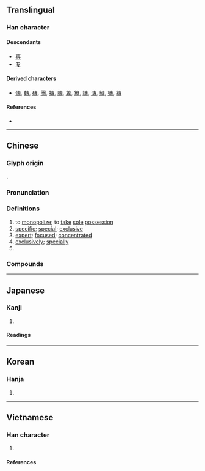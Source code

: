 {{also|専|尃}}
{{character info}}
==Translingual==
{{Han simplified forms|專|専|专}}

===Han character===
{{Han char|rn=41|rad=寸|as=08|sn=11|four=50343|canj=JIDI|ids=⿳⿻一申⿰㇀丶寸,⿱⿻一⿻虫一寸}}

====Descendants====
* [[専]]
* [[专]]

====Derived characters====
* [[傳]], [[轉]], [[磚]], [[團]], [[摶]], [[膞]], [[蓴]], [[篿]], [[竱]], [[漙]], [[鱄]], [[嫥]], [[縳]]

====References====
* {{Han ref|kx=0295.010|dkj=07439|dj=0584.010|hdz=10507.010|uh=5C08|ud=23560|bh=B14D|bd=45389}}

----

==Chinese==
{{zh-forms|s=专|alt=専,耑,剸}}

===Glyph origin===
{{Han etym}}
{{Han compound|叀|寸|c1=p|c2=s|ls=psc}}.

===Pronunciation===
{{zh-pron
|m=zhuān
|c=zyun1
|g=zon1
|h=pfs=chôn;gd=zon1
|md=ciŏng
|mn=choan
|mn-t=zuang1/zuêng1
|mn-t_note=zuang1 - Shantou; zuêng1- Chaozhou
|w=1tsoe
|mc=y
|oc=y
|cat=v,a,adv
}}

===Definitions===
{{zh-hanzi}}

# to [[monopolize]]; to [[take]] [[sole]] [[possession]]
# [[specific]]; [[special]]; [[exclusive]]
# [[expert]]; [[focused]]; [[concentrated]]
# [[exclusively]]; [[specially]]
# {{surname|zh}}

===Compounds===
{{zh-der|專員|專書|專達|專人|專差|專戶|一清專案|專業科目|專案小組|專橫|專心一志|專名號|專勤制度|大專暑訓|專家政治|專案|專寵|專區|二專|專斷|專利地圖|恃才自專|專責|專業|專利|專攻|不專|專櫃|專電|專任|五專|專擅|專營|專業人才|心神專注|專機|大專教育|專業警察|專權|專命|專輯|專業區|大專院校|專修|專恣跋扈|專利權|專科|專制|專長|專賣憑證|專誠|專科學校|專業人員|專注|專題報導|專題|專集|專門|專車|專賣店|專論|專職|專美於前|專線|專精覃思|專精|專管|專程|專科醫師|專用|專款專用|專欲難成|專欄作家|專欄|專業化|專斷獨行|專政|專才|專房|專戮|專情|專心致志|專心|專屬海域|專家系統|專家|專城|專國弄權|專名|專司|專制政體|專制政治|專利法|專刊|專一|專款|專美|專使|專有名詞|好學專輯|專賣|專著|專心一意|專橫跋扈|大專聯考|大專|工專|八專|反專利|君主專制|專校|專征|專科辭典|專訪|專賣權|大專生|專業村|獨斷專行|擅專|硬專家|璞玉專案|治平專案|水利專家|數據專線|限時專送|開明專制|軟專家|自專|一專多能}}

{{zh-cat|Intermediate}}

----

==Japanese==
{{ja-kanji forms|専|專}}

===Kanji===
{{ja-kanji|grade=|rs=寸08|shin=専}}

# {{rfdef|ja|sort=寸08}}

====Readings====
{{ja-readings
|on=せん
|kun=もっぱ-ら
}}

----

==Korean==

===Hanja===
{{ko-hanja|hangeul=전|rv=jeon|mr=chŏn|y=cen}}

# {{rfdef|ko|sort=寸08}}

----

==Vietnamese==

===Han character===
{{vi-readings
|hanviet=chuyên-genibrel; bonet; Nguyễn (1974); Trần (1999); tdcntd
|nom=choen-genibrel, choèn-genibrel; Hồ (1976), chuyến-genibrel; bonet; Hồ (1976)
|rs=寸08}}

# {{han tu form of|chuyên|[[specific]]; [[expertise]]}}

====References====
<references/>
